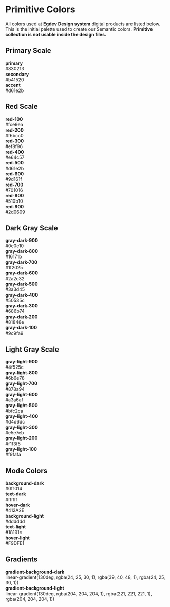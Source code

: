 
<Meta title="Design System/Primitive Colors" />

<h1 style={{ color: '#d61e2b' }}>Primitive Colors</h1>
<p>
  All colors used at <strong>Egdev Design system</strong> digital products are listed below.
  This is the initial palette used to create our Semantic colors.
  <strong>Primitive collection is not usable inside the design files.</strong>
</p>

<h2 style={{ paddingBottom: '24px', marginTop: '24px', marginBottom: '24px', color: '#d61e2b' }}>Primary Scale</h2>
<div style={{
  display: 'flex',
  flexWrap: 'wrap',
  gap: '1.5rem',
  marginBottom: '3rem'
}}>
  <div style={{ flex: '1', display: 'flex', flexDirection: 'column', gap: '8px' }}>
    <div style={{ height: '60px', borderRadius: '8px', background: '#830213' }}></div>
    <div style={{ color: 'white' }}><strong>primary</strong></div>
    <div style={{ color: '#636579' }}>#830213</div>
  </div>
 <div style={{ flex: '1', display: 'flex', flexDirection: 'column', gap: '8px' }}>
    <div style={{ height: '60px', borderRadius: '8px', background: '#b41520' }}></div>
    <div style={{ color: 'white' }}><strong>secondary</strong></div>
    <div style={{ color: '#636579' }}>#b41520</div>
  </div>
  <div style={{ flex: '1', display: 'flex', flexDirection: 'column', gap: '8px' }}>
    <div style={{ height: '60px', borderRadius: '8px', background: '#d61e2b' }}></div>
    <div style={{ color: 'white' }}><strong>accent</strong></div>
    <div style={{ color: '#636579' }}>#d61e2b</div>
  </div>
</div>

<h2 style={{ paddingBottom: '24px', marginTop: '24px', marginBottom: '24px', color: '#d61e2b' }}>Red Scale</h2>
<div style={{
  display: 'flex',
  flexWrap: 'wrap',
  gap: '1.5rem',
  marginBottom: '3rem'
}}>
  <div style={{ flex: '1', display: 'flex', flexDirection: 'column', gap: '8px' }}>
    <div style={{ height: '60px', borderRadius: '8px', background: '#fce9ea' }}></div>
    <div style={{ color: 'white' }}><strong>red-100</strong></div>
    <div style={{ color: '#636579' }}>#fce9ea</div>
  </div>
    <div style={{ flex: '1', display: 'flex', flexDirection: 'column', gap: '8px' }}>
    <div style={{ height: '60px', borderRadius: '8px', background: '#f6bcc0' }}></div>
    <div style={{ color: 'white' }}><strong>red-200</strong></div>
    <div style={{ color: '#636579' }}>#f6bcc0</div>
  </div>
    <div style={{ flex: '1', display: 'flex', flexDirection: 'column', gap: '8px' }}>
    <div style={{ height: '60px', borderRadius: '8px', background: '#ef8f96' }}></div>
    <div style={{ color: 'white' }}><strong>red-300</strong></div>
    <div style={{ color: '#636579' }}>#ef8f96</div>
  </div>
    <div style={{ flex: '1', display: 'flex', flexDirection: 'column', gap: '8px' }}>
    <div style={{ height: '60px', borderRadius: '8px', background: '#e64c57' }}></div>
    <div style={{ color: 'white' }}><strong>red-400</strong></div>
    <div style={{ color: '#636579' }}>#e64c57</div>
  </div>
    <div style={{ flex: '1', display: 'flex', flexDirection: 'column', gap: '8px' }}>
    <div style={{ height: '60px', borderRadius: '8px', background: '#d61e2b' }}></div>
    <div style={{ color: 'white' }}><strong>red-500</strong></div>
    <div style={{ color: '#636579' }}>#d61e2b</div>
  </div>
    <div style={{ flex: '1', display: 'flex', flexDirection: 'column', gap: '8px' }}>
    <div style={{ height: '60px', borderRadius: '8px', background: '#9d161f' }}></div>
    <div style={{ color: 'white' }}><strong>red-600</strong></div>
    <div style={{ color: '#636579' }}>#9d161f</div>
  </div>
    <div style={{ flex: '1', display: 'flex', flexDirection: 'column', gap: '8px' }}>
    <div style={{ height: '60px', borderRadius: '8px', background: '#701016' }}></div>
    <div style={{ color: 'white' }}><strong>red-700</strong></div>
    <div style={{ color: '#636579' }}>#701016</div>
  </div>
    <div style={{ flex: '1', display: 'flex', flexDirection: 'column', gap: '8px' }}>
    <div style={{ height: '60px', borderRadius: '8px', background: '#510b10' }}></div>
    <div style={{ color: 'white' }}><strong>red-800</strong></div>
    <div style={{ color: '#636579' }}>#510b10</div>
  </div>
    <div style={{ flex: '1', display: 'flex', flexDirection: 'column', gap: '8px' }}>
    <div style={{ height: '60px', borderRadius: '8px', background: '#2d0609' }}></div>
    <div style={{ color: 'white' }}><strong>red-900</strong></div>
    <div style={{ color: '#636579' }}>#2d0609</div>
  </div>
</div>

<h2 style={{ paddingBottom: '24px', marginTop: '24px', marginBottom: '24px', color: '#d61e2b' }}>Dark Gray Scale</h2>
<div style={{
  display: 'flex',
  flexWrap: 'wrap',
  gap: '1.5rem',
  marginBottom: '3rem'
}}>
  <div style={{ flex: '1', display: 'flex', flexDirection: 'column', gap: '8px' }}>
    <div style={{ height: '60px', borderRadius: '8px', background: '#0e0e10' }}></div>
    <div style={{ color: 'white' }}><strong>gray-dark-900</strong></div>
    <div style={{ color: '#636579' }}>#0e0e10</div>
  </div>
  <div style={{ flex: '1', display: 'flex', flexDirection: 'column', gap: '8px' }}>
    <div style={{ height: '60px', borderRadius: '8px', background: '#16171b' }}></div>
    <div style={{ color: 'white' }}><strong>gray-dark-800</strong></div>
    <div style={{ color: '#636579' }}>#16171b</div>
  </div>
  <div style={{ flex: '1', display: 'flex', flexDirection: 'column', gap: '8px' }}>
    <div style={{ height: '60px', borderRadius: '8px', background: '#1f2025' }}></div>
    <div style={{ color: 'white' }}><strong>gray-dark-700</strong></div>
    <div style={{ color: '#636579' }}>#1f2025</div>
  </div>
  <div style={{ flex: '1', display: 'flex', flexDirection: 'column', gap: '8px' }}>
    <div style={{ height: '60px', borderRadius: '8px', background: '#2a2c32' }}></div>
    <div style={{ color: 'white' }}><strong>gray-dark-600</strong></div>
    <div style={{ color: '#636579' }}>#2a2c32</div>
  </div>
  <div style={{ flex: '1', display: 'flex', flexDirection: 'column', gap: '8px' }}>
    <div style={{ height: '60px', borderRadius: '8px', background: '#3a3d45' }}></div>
    <div style={{ color: 'white' }}><strong>gray-dark-500</strong></div>
    <div style={{ color: '#636579' }}>#3a3d45</div>
  </div>
    <div style={{ flex: '1', display: 'flex', flexDirection: 'column', gap: '8px' }}>
    <div style={{ height: '60px', borderRadius: '8px', background: '#50535c' }}></div>
    <div style={{ color: 'white' }}><strong>gray-dark-400</strong></div>
    <div style={{ color: '#636579' }}>#50535c</div>
  </div>
  <div style={{ flex: '1', display: 'flex', flexDirection: 'column', gap: '8px' }}>
    <div style={{ height: '60px', borderRadius: '8px', background: '#686b74' }}></div>
    <div style={{ color: 'white' }}><strong>gray-dark-300</strong></div>
    <div style={{ color: '#636579' }}>#686b74</div>
  </div>
  <div style={{ flex: '1', display: 'flex', flexDirection: 'column', gap: '8px' }}>
    <div style={{ height: '60px', borderRadius: '8px', background: '#81848e' }}></div>
    <div style={{ color: 'white' }}><strong>gray-dark-200</strong></div>
    <div style={{ color: '#636579' }}>#81848e</div>
  </div>
    <div style={{ flex: '1', display: 'flex', flexDirection: 'column', gap: '8px' }}>
    <div style={{ height: '60px', borderRadius: '8px', background: '#9c9fa9' }}></div>
    <div style={{ color: 'white' }}><strong>gray-dark-100</strong></div>
    <div style={{ color: '#636579' }}>#9c9fa9</div>
  </div>
</div>

<h2 style={{ paddingBottom: '24px', marginTop: '24px', marginBottom: '24px', color: '#d61e2b' }}>Light Gray Scale</h2>
<div style={{
  display: 'flex',
  flexWrap: 'wrap',
  gap: '1.5rem',
  marginBottom: '3rem'
}}>
  <div style={{ flex: '1', display: 'flex', flexDirection: 'column', gap: '8px' }}>
    <div style={{ height: '60px', borderRadius: '8px', background: '#4f525c' }}></div>
    <div style={{ color: 'white' }}><strong>gray-light-900</strong></div>
    <div style={{ color: '#636579' }}>#4f525c</div>
  </div>
  <div style={{ flex: '1', display: 'flex', flexDirection: 'column', gap: '8px' }}>
    <div style={{ height: '60px', borderRadius: '8px', background: '#6b6e78' }}></div>
    <div style={{ color: 'white' }}><strong>gray-light-800</strong></div>
    <div style={{ color: '#636579' }}>#6b6e78</div>
  </div>
  <div style={{ flex: '1', display: 'flex', flexDirection: 'column', gap: '8px' }}>
    <div style={{ height: '60px', borderRadius: '8px', background: '#878a94' }}></div>
    <div style={{ color: 'white' }}><strong>gray-light-700</strong></div>
    <div style={{ color: '#636579' }}>#878a94</div>
  </div>
  <div style={{ flex: '1', display: 'flex', flexDirection: 'column', gap: '8px' }}>
    <div style={{ height: '60px', borderRadius: '8px', background: '#a3a6af' }}></div>
    <div style={{ color: 'white' }}><strong>gray-light-600</strong></div>
    <div style={{ color: '#636579' }}>#a3a6af</div>
  </div>
  <div style={{ flex: '1', display: 'flex', flexDirection: 'column', gap: '8px' }}>
    <div style={{ height: '60px', borderRadius: '8px', background: '#bfc2ca' }}></div>
    <div style={{ color: 'white' }}><strong>gray-light-500</strong></div>
    <div style={{ color: '#636579' }}>#bfc2ca</div>
  </div>
    <div style={{ flex: '1', display: 'flex', flexDirection: 'column', gap: '8px' }}>
    <div style={{ height: '60px', borderRadius: '8px', background: '#d4d6dc' }}></div>
    <div style={{ color: 'white' }}><strong>gray-light-400</strong></div>
    <div style={{ color: '#636579' }}>#d4d6dc</div>
  </div>
  <div style={{ flex: '1', display: 'flex', flexDirection: 'column', gap: '8px' }}>
    <div style={{ height: '60px', borderRadius: '8px', background: '#e5e7eb' }}></div>
    <div style={{ color: 'white' }}><strong>gray-light-300</strong></div>
    <div style={{ color: '#636579' }}>#e5e7eb</div>
  </div>
  <div style={{ flex: '1', display: 'flex', flexDirection: 'column', gap: '8px' }}>
    <div style={{ height: '60px', borderRadius: '8px', background: '#f1f3f5' }}></div>
    <div style={{ color: 'white' }}><strong>gray-light-200</strong></div>
    <div style={{ color: '#636579' }}>#f1f3f5</div>
  </div>
    <div style={{ flex: '1', display: 'flex', flexDirection: 'column', gap: '8px' }}>
    <div style={{ height: '60px', borderRadius: '8px', background: '#f9fafa' }}></div>
    <div style={{ color: 'white' }}><strong>gray-light-100</strong></div>
    <div style={{ color: '#636579' }}>#f9fafa</div>
  </div>
</div>

<h2 style={{ paddingBottom: '24px', marginTop: '24px', marginBottom: '24px', color: '#d61e2b' }}>Mode Colors</h2>
<div style={{
  display: 'flex',
  flexWrap: 'wrap',
  gap: '1.5rem',
  marginBottom: '3rem'
}}>
  <div style={{ flex: '1', display: 'flex', flexDirection: 'column', gap: '8px' }}>
    <div style={{ height: '60px', borderRadius: '8px', background: '#0f1014' }}></div>
    <div style={{ color: 'white' }}>
      <strong>background-dark</strong>
    </div>
    <div style={{ color: '#636579' }}>#0f1014</div>
  </div>
  <div style={{ flex: '1', display: 'flex', flexDirection: 'column', gap: '8px' }}>
    <div style={{ height: '60px', borderRadius: '8px', background: '#ffffff', border: '1px solid #ddd' }}></div>
    <div style={{ color: 'white' }}>
      <strong>text-dark</strong>
    </div>
    <div style={{ color: '#636579' }}>#ffffff</div>
  </div>
  <div style={{ flex: '1', display: 'flex', flexDirection: 'column', gap: '8px' }}>
    <div style={{ height: '60px', borderRadius: '8px', background: '#412A2E' }}></div>
    <div style={{ color: 'white' }}>
      <strong>hover-dark</strong>
    </div>
    <div style={{ color: '#636579' }}>#412A2E</div>
  </div>
  <div style={{ flex: '1', display: 'flex', flexDirection: 'column', gap: '8px' }}>
    <div style={{ height: '60px', borderRadius: '8px', background: '#dddddd' }}></div>
    <div style={{ color: 'white' }}>
      <strong>background-light</strong>
    </div>
    <div style={{ color: '#636579' }}>#dddddd</div>
  </div>
  <div style={{ flex: '1', display: 'flex', flexDirection: 'column', gap: '8px' }}>
    <div style={{ height: '60px', borderRadius: '8px', background: '#18191e' }}></div>
    <div style={{ color: 'white' }}>
      <strong>text-light</strong>
    </div>
    <div style={{ color: '#636579' }}>#18191e</div>
  </div>
  <div style={{ flex: '1', display: 'flex', flexDirection: 'column', gap: '8px' }}>
    <div style={{ height: '60px', borderRadius: '8px', background: '#F9DFE1' }}></div>
    <div style={{ color: 'white' }}>
      <strong>hover-light</strong>
    </div>
    <div style={{ color: '#636579' }}>#F9DFE1</div>
  </div>
</div>
<h2 style={{ paddingBottom: '24px', marginTop: '24px', marginBottom: '24px', color: '#d61e2b' }}>Gradients</h2>
<div style={{
  display: 'flex',
  flexWrap: 'wrap',
  gap: '1.5rem',
  marginBottom: '3rem'
}}>
  <div style={{
    width: '240px',
    display: 'flex',
    flexDirection: 'column',
    gap: '8px'
  }}>
    <div style={{
      height: '60px',
      borderRadius: '8px',
      background: 'linear-gradient(130deg,rgba(15, 16, 20, 1) 0%, rgba(24, 25, 30, 1) 50%, rgba(15, 16, 20, 1) 100%)'
    }}></div>
    <div style={{ color: 'white' }}>
      <strong>gradient-background-dark</strong>
    </div>
    <div style={{ color: '#636579', fontSize: '12px' }}>
      linear-gradient(130deg, rgba(24, 25, 30, 1), rgba(39, 40, 48, 1), rgba(24, 25, 30, 1))
    </div>
  </div>

  <div style={{
    width: '240px',
    display: 'flex',
    flexDirection: 'column',
    gap: '8px'
  }}>
    <div style={{
      height: '60px',
      borderRadius: '8px',
      background: 'linear-gradient(130deg, rgba(204, 204, 204, 1) 0%, rgba(221, 221, 221, 1) 50%, rgba(204, 204, 204, 1) 100%)',
      border: '1px solid #ccc'
    }}></div>
    <div style={{ color: 'white' }}>
      <strong>gradient-background-light</strong>
    </div>
    <div style={{ color: '#636579', fontSize: '12px' }}>
      linear-gradient(130deg, rgba(204, 204, 204, 1), rgba(221, 221, 221, 1), rgba(204, 204, 204, 1))
    </div>
  </div>
</div>